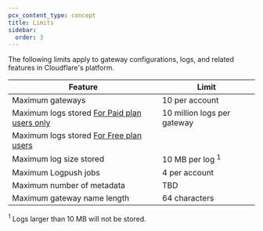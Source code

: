 ```yaml
---
pcx_content_type: concept
title: Limits
sidebar:
  order: 3
---
```



The following limits apply to gateway configurations, logs, and related features in Cloudflare's platform.

| Feature                                                              | Limit                       |
| -------------------------------------------------------------------- | --------------------------- |
| Maximum gateways                                                     | 10 per account              |
| Maximum logs stored [For Paid plan users only](/ai-gateway/pricing/) | 10 million logs per gateway |
| Maximum logs stored [For Free plan users](/ai-gateway/pricing/)      |
| Maximum log size stored                                              | 10 MB per log <sup>1</sup>  |
| Maximum Logpush jobs                                                 | 4 per account               |
| Maximum number of metadata                                           | TBD                         |
| Maximum gateway name length                                          | 64 characters               |

<sup>1</sup> Logs larger than 10 MB will not be stored.

<Render file="limits-increase" product="ai-gateway" />
